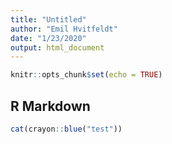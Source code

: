 ```yaml
---
title: "Untitled"
author: "Emil Hvitfeldt"
date: "1/23/2020"
output: html_document
---
```


```r
knitr::opts_chunk$set(echo = TRUE)
```

## R Markdown

```r
cat(crayon::blue("test"))
```
